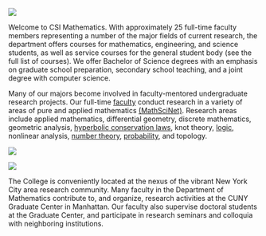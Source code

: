 ::: {.grid}

:::: {.g-col-4}
![](images/square/Babel-escher2.jpg){fig-alt="Escher image"}
::::
:::: {.g-col-8}
Welcome to CSI Mathematics. With approximately 25 full-time faculty members representing a number of the major fields of current research, the department offers courses for mathematics, engineering, and science students, as well as service courses for the general student body (see the full list of courses). We offer Bachelor of Science degrees with an emphasis on graduate school preparation, secondary school teaching, and a joint degree with computer science.
::::
:::


::: {.grid}
:::: {.g-col-8}

Many of our majors become involved in faculty-mentored undergraduate
research projects. Our full-time
[faculty](https://www.math.csi.cuny.edu//people.html) conduct research
in a variety of areas of pure and applied mathematics
[(MathSciNet)](https://mathscinet.ams.org/mathscinet/search/publications.html?arg3=&co4=AND&co5=AND&co6=AND&co7=AND&dr=all&pg4=IC&pg5=TI&pg6=PC&pg7=ALLF&pg8=ET&review_format=html&s4=College%20of%20Staten%20Island&s5=&s6=&s7=&s8=All&sort=Newest&vfpref=html&yearRangeFirst=&yearRangeSecond=&yrop=eq&r=1). Research
areas include applied mathematics, differential geometry, discrete
mathematics, geometric analysis, [hyperbolic conservation
laws](https://www.gc.cuny.edu/All-GC-Events/Calendar/Detail?id=25248),
knot theory, [logic](http://nylogic.github,io/), nonlinear analysis,
[number
theory](https://www.gc.cuny.edu/Page-Elements/Academics-Research-Centers-Initiatives/Doctoral-Programs/Mathematics),
[probability](https://probability.commons.gc.cuny.edu/), and topology.

::::

:::: {.g-col-4}
![](images/square/hypknot.jpg){fig-alt="knot image"}
::::

:::


::: {.grid}

:::: {.g-col-4}
![](images/square/klein.jpg){fig-alt="klein bottle image"}
::::

:::: {.g-col-8}

The College is conveniently located at the nexus of the vibrant New
York City area research community. Many faculty in the Department of
Mathematics contribute to, and organize, research activities at the
CUNY Graduate Center in Manhattan. Our faculty also supervise doctoral
students at the Graduate Center, and participate in research seminars
and colloquia with neighboring institutions.

::::

:::
